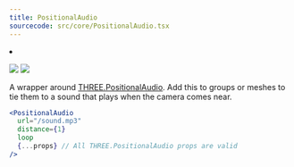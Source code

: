 ```yaml
---
title: PositionalAudio
sourcecode: src/core/PositionalAudio.tsx
---
```


<Grid cols={4}>
  <li>
    <Codesandbox id="gkfhr" />
  </li>
</Grid>

[![](https://img.shields.io/badge/-storybook-%23ff69b4)](https://drei.vercel.app/?path=/story/abstractions-positionalaudio--positional-audio-scene-st) ![](https://img.shields.io/badge/-suspense-brightgreen)

A wrapper around [THREE.PositionalAudio](https://threejs.org/docs/#api/en/audio/PositionalAudio). Add this to groups or meshes to tie them to a sound that plays when the camera comes near.

```jsx
<PositionalAudio
  url="/sound.mp3"
  distance={1}
  loop
  {...props} // All THREE.PositionalAudio props are valid
/>
```
